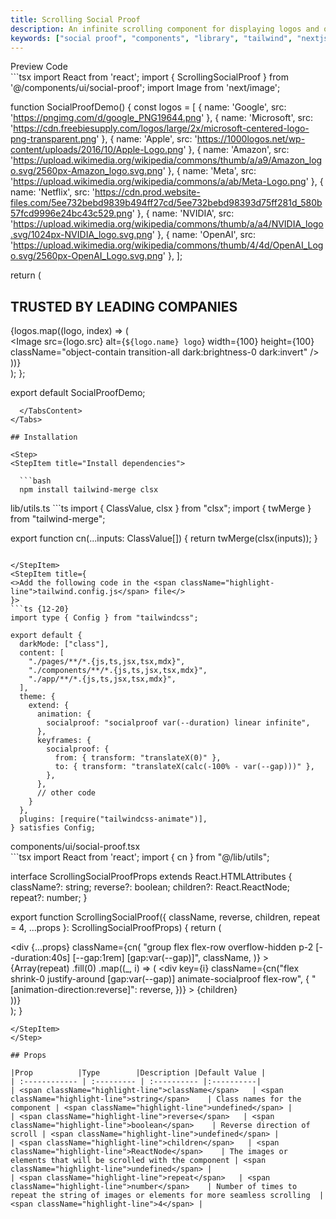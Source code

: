 ```yaml
---
title: Scrolling Social Proof
description: An infinite scrolling component for displaying logos and other components
keywords: ["social proof", "components", "library", "tailwind", "nextjs", "shadcn"]
---
```


<Tabs defaultValue="preview" className="pt-5 pb-1">
  <TabsList className="">
    <TabsTrigger value="preview">Preview</TabsTrigger>
    <TabsTrigger value="code">Code</TabsTrigger>
  </TabsList>
  <TabsContent value="preview" className="">
  <div className="preview not-prose flex w-full justify-center p-2 sm:p-10 items-center">
    <SocialProofDemo/>
  </div>
  </TabsContent>
  <TabsContent value="code">
```tsx
import React from 'react';
import { ScrollingSocialProof } from '@/components/ui/social-proof';
import Image from 'next/image';

function SocialProofDemo() {
  const logos = [
    { name: 'Google', src: 'https://pngimg.com/d/google_PNG19644.png' },
    { name: 'Microsoft', src: 'https://cdn.freebiesupply.com/logos/large/2x/microsoft-centered-logo-png-transparent.png' },
    { name: 'Apple', src: 'https://1000logos.net/wp-content/uploads/2016/10/Apple-Logo.png' },
    { name: 'Amazon', src: 'https://upload.wikimedia.org/wikipedia/commons/thumb/a/a9/Amazon_logo.svg/2560px-Amazon_logo.svg.png' },
    { name: 'Meta', src: 'https://upload.wikimedia.org/wikipedia/commons/a/ab/Meta-Logo.png' },
    { name: 'Netflix', src: 'https://cdn.prod.website-files.com/5ee732bebd9839b494ff27cd/5ee732bebd98393d75ff281d_580b57fcd9996e24bc43c529.png' },
    { name: 'NVIDIA', src: 'https://upload.wikimedia.org/wikipedia/commons/thumb/a/a4/NVIDIA_logo.svg/1024px-NVIDIA_logo.svg.png' },
    { name: 'OpenAI', src: 'https://upload.wikimedia.org/wikipedia/commons/thumb/4/4d/OpenAI_Logo.svg/2560px-OpenAI_Logo.svg.png' },
  ];

  return (
    <div className="w-full py-12">
      <div className="mx-auto max-w-7xl px-4">
        <h2 className="text-center text-xl font-semibold bg-gradient-to-r text-green-100 from-sky-600 via-violet-500 to-indigo-600 text-transparent bg-clip-text mb-8">
          TRUSTED BY LEADING COMPANIES
        </h2>
        <ScrollingSocialProof 
          className="py-4"
        >
          {logos.map((logo, index) => (
            <div 
              key={index} 
              className="flex items-center justify-center px-6"
            >
              <div className="rounded-lg p-2">
                <Image
                  src={logo.src}
                  alt={`${logo.name} logo`}
                  width={100}
                  height={100}
                  className="object-contain transition-all dark:brightness-0 dark:invert"
                />
              </div>
            </div>
          ))}
        </ScrollingSocialProof>
      </div>
    </div>
  );
};

export default SocialProofDemo;
```
  </TabsContent>
</Tabs>

## Installation

<Step>
<StepItem title="Install dependencies">

  ```bash
  npm install tailwind-merge clsx
  ```

</StepItem>
<StepItem title="Add util file">
  lib/utils.ts
  ```ts
  import { ClassValue, clsx } from "clsx";
  import { twMerge } from "tailwind-merge";

  export function cn(...inputs: ClassValue[]) {
    return twMerge(clsx(inputs));
  }
  ```

</StepItem>
<StepItem title={
  <>Add the following code in the <span className="highlight-line">tailwind.config.js</span> file</>
}>
  ```ts {12-20}
  import type { Config } from "tailwindcss";

  export default {
    darkMode: ["class"],
    content: [
      "./pages/**/*.{js,ts,jsx,tsx,mdx}",
      "./components/**/*.{js,ts,jsx,tsx,mdx}",
      "./app/**/*.{js,ts,jsx,tsx,mdx}",
    ],
    theme: {
      extend: {
        animation: {
          socialproof: "socialproof var(--duration) linear infinite",
        },
        keyframes: {
          socialproof: {
            from: { transform: "translateX(0)" },
            to: { transform: "translateX(calc(-100% - var(--gap)))" },
          },
        },
        // other code
      }
    },
    plugins: [require("tailwindcss-animate")],
  } satisfies Config;
  ```
</StepItem>
<StepItem title="Copy the source code">
<div className="highlight-line w-fit">components/ui/social-proof.tsx</div>
```tsx
import React from 'react';
import { cn } from "@/lib/utils";

interface ScrollingSocialProofProps extends React.HTMLAttributes<HTMLDivElement> {
  className?: string;
  reverse?: boolean;
  children?: React.ReactNode;
  repeat?: number;
}

export function ScrollingSocialProof({
  className,
  reverse,
  children,
  repeat = 4,
  ...props
}: ScrollingSocialProofProps) {
  return (
    <div className="relative">
      <div className="absolute left-0 top-0 h-full w-[10%] bg-gradient-to-r from-white via-white/80 dark:from-black dark:to-black/5 to-transparent z-10" />
      <div className="absolute right-0 top-0 h-full w-[10%] bg-gradient-to-l from-white via-white/80 dark:from-black dark:to-black/5 to-transparent z-10" />
      <div
        {...props}
        className={cn(
          "group flex flex-row overflow-hidden p-2 [--duration:40s] [--gap:1rem] [gap:var(--gap)]",
          className,
        )}
      >
        {Array(repeat)
          .fill(0)
          .map((_, i) => (
            <div
              key={i}
              className={cn("flex shrink-0 justify-around [gap:var(--gap)] animate-socialproof flex-row", {
                "[animation-direction:reverse]": reverse,
              })}
            >
              {children}
            </div>
          ))}
      </div>
    </div>
  );
}
```
</StepItem>
</Step>

## Props

|Prop          |Type        |Description |Default Value |
| :------------ | :--------- | :---------- |:----------|
| <span className="highlight-line">className</span>   | <span className="highlight-line">string</span>    | Class names for the component | <span className="highlight-line">undefined</span> |
| <span className="highlight-line">reverse</span>   | <span className="highlight-line">boolean</span>    | Reverse direction of scroll | <span className="highlight-line">undefined</span> |
| <span className="highlight-line">children</span>   | <span className="highlight-line">ReactNode</span>    | The images or elements that will be scrolled with the component | <span className="highlight-line">undefined</span> |
| <span className="highlight-line">repeat</span>   | <span className="highlight-line">number</span>    | Number of times to repeat the string of images or elements for more seamless scrolling  | <span className="highlight-line">4</span> |